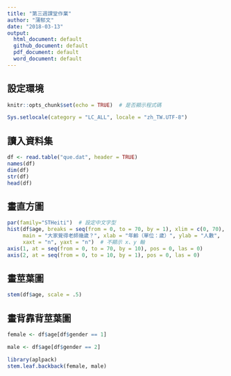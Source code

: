 ```yaml
---
title: "第三週課堂作業"
author: "蒲郁文"
date: "2018-03-13"
output:
  html_document: default
  github_document: default
  pdf_document: default
  word_document: default
---
```


## 設定環境

```r
knitr::opts_chunk$set(echo = TRUE)  # 是否顯示程式碼
```

```r
Sys.setlocale(category = "LC_ALL", locale = "zh_TW.UTF-8")
```

## 讀入資料集

```r
df <- read.table("que.dat", header = TRUE)
names(df)
dim(df)
str(df)
head(df)
```

## 畫直方圖

```r
par(family="STHeiti")  # 設定中文字型
hist(df$age, breaks = seq(from = 0, to = 70, by = 1), xlim = c(0, 70),
     main = "大家覺得老師幾歲？", xlab = "年齡（單位：歲）", ylab = "人數",
     xaxt = "n", yaxt = "n")  # 不顯示 x、y 軸
axis(1, at = seq(from = 0, to = 70, by = 10), pos = 0, las = 0)
axis(2, at = seq(from = 0, to = 10, by = 1), pos = 0, las = 0)
```

## 畫莖葉圖

```r
stem(df$age, scale = .5)
```

## 畫背靠背莖葉圖

```r
female <- df$age[df$gender == 1]
```

```r
male <- df$age[df$gender == 2]
```

```r
library(aplpack)
stem.leaf.backback(female, male)
```
